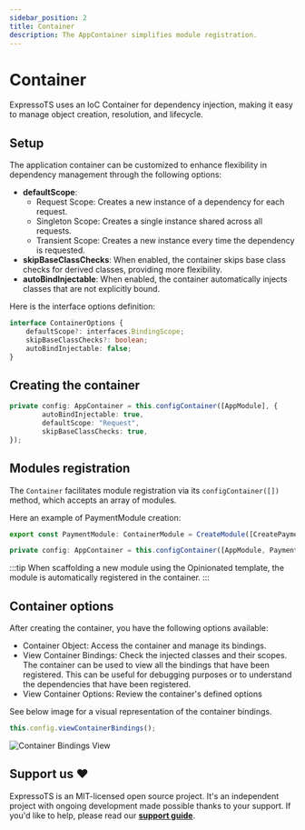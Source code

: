 ```yaml
---
sidebar_position: 2
title: Container
description: The AppContainer simplifies module registration.
---
```


# Container

ExpressoTS uses an IoC Container for dependency injection, making it easy to manage object creation, resolution, and lifecycle.

## Setup

The application container can be customized to enhance flexibility in dependency management through the following options:

-   **defaultScope**:
    -   Request Scope: Creates a new instance of a dependency for each request.
    -   Singleton Scope: Creates a single instance shared across all requests.
    -   Transient Scope: Creates a new instance every time the dependency is requested.
-   **skipBaseClassChecks**: When enabled, the container skips base class checks for derived classes, providing more flexibility.
-   **autoBindInjectable**: When enabled, the container automatically injects classes that are not explicitly bound.

Here is the interface options definition:

```typescript
interface ContainerOptions {
    defaultScope?: interfaces.BindingScope;
    skipBaseClassChecks?: boolean;
    autoBindInjectable: false;
}
```

## Creating the container

```typescript
private config: AppContainer = this.configContainer([AppModule], {
        autoBindInjectable: true,
        defaultScope: "Request",
        skipBaseClassChecks: true,
});
```

## Modules registration

The `Container` facilitates module registration via its `configContainer([])` method, which accepts an array of modules.

Here an example of PaymentModule creation:

```typescript title="payment.module.ts"
export const PaymentModule: ContainerModule = CreateModule([CreatePaymentController]);
```

```typescript title="Module registration"
private config: AppContainer = this.configContainer([AppModule, PaymentModule]);
```

:::tip
When scaffolding a new module using the Opinionated template, the module is automatically registered in the container.
:::

## Container options

After creating the container, you have the following options available:

-   <span class="span-table">Container Object</span>: Access the container and manage its bindings.
-   <span class="span-table">View Container Bindings</span>: Check the injected classes and their
    scopes. The container can be used to view all the bindings that have been registered. This can
    be useful for debugging purposes or to understand the dependencies that have been registered.
-   <span class="span-table">View Container Options</span>: Review the container's defined options

See below image for a visual representation of the container bindings.

```typescript title="app.ts"
this.config.viewContainerBindings();
```

![Container Bindings View](./img/container-bindings.png)

## Support us ❤️

ExpressoTS is an MIT-licensed open source project. It's an independent project with ongoing development made possible thanks to your support.
If you'd like to help, please read our **[support guide](../support-us.mdx)**.
